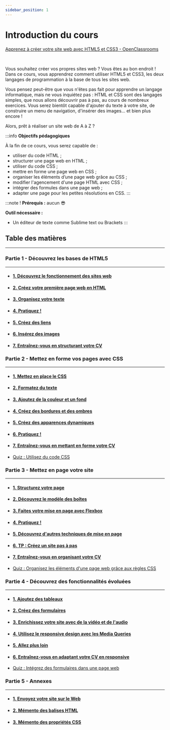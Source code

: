 ```yaml
---
sidebar_position: 1
---
```



# Introduction du cours

[Apprenez à créer votre site web avec HTML5 et CSS3 - OpenClassrooms](https://openclassrooms.com/fr/courses/1603881-apprenez-a-creer-votre-site-web-avec-html5-et-css3)

<Vimeo vimeoId="243809234" />

<br />

Vous souhaitez créer vos propres sites web ? Vous êtes au bon endroit ! Dans ce cours, vous apprendrez comment utiliser HTML5 et
CSS3, les deux langages de programmation à la base de tous les sites web.

Vous pensez peut-être que vous n'êtes pas fait pour apprendre un langage informatique, mais ne vous inquiétez pas : HTML et CSS
sont des langages simples, que nous allons découvrir pas à pas, au cours de nombreux exercices. Vous serez bientôt capable
d'ajouter du texte à votre site, de construire un menu de navigation, d'insérer des images... et bien plus encore !

Alors, prêt à réaliser un site web de A à Z ?

:::info
**Objectifs pédagogiques**

À la fin de ce cours, vous serez capable de :
- utiliser du code HTML ;
- structurer une page web en HTML ;
- utiliser du code CSS ;
- mettre en forme une page web en CSS ;
- organiser les éléments d’une page web grâce au CSS ;
- modifier l'agencement d'une page HTML avec CSS ;
- intégrer des formules dans une page web ;
- adapter une page pour les petites résolutions en CSS.
:::

:::note !
**Prérequis :** aucun 😎

**Outil nécessaire :**

- Un éditeur de texte comme Sublime text ou Brackets
:::

## Table des matières
* * *
### Partie 1 - Découvrez les bases de HTML5
* * *
- #### [1. Découvrez le fonctionnement des sites web](https://openclassrooms.com/fr/courses/1603881-apprenez-a-creer-votre-site-web-avec-html5-et-css3/1604192-decouvrez-le-fonctionnement-des-sites-web)
- #### [2. Créez votre première page web en HTML](https://openclassrooms.com/fr/courses/1603881-apprenez-a-creer-votre-site-web-avec-html5-et-css3/1604361-creez-votre-premiere-page-web-en-html)
- #### [3. Organisez votre texte](https://openclassrooms.com/fr/courses/1603881-apprenez-a-creer-votre-site-web-avec-html5-et-css3/1604534-organisez-votre-texte)
- #### [4. Pratiquez !](https://openclassrooms.com/fr/courses/1603881-apprenez-a-creer-votre-site-web-avec-html5-et-css3/4004681-pratiquez)
- #### [5. Créez des liens](https://openclassrooms.com/fr/courses/1603881-apprenez-a-creer-votre-site-web-avec-html5-et-css3/1604646-creez-des-liens)
- #### [6. Insérez des images](https://openclassrooms.com/fr/courses/1603881-apprenez-a-creer-votre-site-web-avec-html5-et-css3/1604791-inserez-des-images)
- #### [7. Entraînez-vous en structurant votre CV](https://openclassrooms.com/fr/courses/1603881-apprenez-a-creer-votre-site-web-avec-html5-et-css3/6725196-entrainez-vous-en-structurant-votre-cv)

### Partie 2 - Mettez en forme vos pages avec CSS
* * *
- #### [1. Mettez en place le CSS](https://openclassrooms.com/fr/courses/1603881-apprenez-a-creer-votre-site-web-avec-html5-et-css3/1605060-mettez-en-place-le-css)
- #### [2. Formatez du texte](https://openclassrooms.com/fr/courses/1603881-apprenez-a-creer-votre-site-web-avec-html5-et-css3/1605329-formatez-du-texte)
- #### [3. Ajoutez de la couleur et un fond](https://openclassrooms.com/fr/courses/1603881-apprenez-a-creer-votre-site-web-avec-html5-et-css3/1605551-ajoutez-de-la-couleur-et-un-fond)
- #### [4. Créez des bordures et des ombres](https://openclassrooms.com/fr/courses/1603881-apprenez-a-creer-votre-site-web-avec-html5-et-css3/1605694-creez-des-bordures-et-des-ombres)
- #### [5. Créez des apparences dynamiques](https://openclassrooms.com/fr/courses/1603881-apprenez-a-creer-votre-site-web-avec-html5-et-css3/1605763-creez-des-apparences-dynamiques)
- #### [6. Pratiquez !](https://openclassrooms.com/fr/courses/1603881-apprenez-a-creer-votre-site-web-avec-html5-et-css3/4214566-pratiquez)
- #### [7. Entraînez-vous en mettant en forme votre CV](https://openclassrooms.com/fr/courses/1603881-apprenez-a-creer-votre-site-web-avec-html5-et-css3/6725256-entrainez-vous-en-mettant-en-forme-votre-cv)
- [Quiz : Utilisez du code CSS](https://openclassrooms.com/fr/courses/1603881-apprenez-a-creer-votre-site-web-avec-html5-et-css3/exercises/92)

### Partie 3 - Mettez en page votre site
* * *
- #### [1. Structurez votre page](https://openclassrooms.com/fr/courses/1603881-apprenez-a-creer-votre-site-web-avec-html5-et-css3/1605881-structurez-votre-page)
- #### [2. Découvrez le modèle des boîtes](https://openclassrooms.com/fr/courses/1603881-apprenez-a-creer-votre-site-web-avec-html5-et-css3/1606168-decouvrez-le-modele-des-boites)
- #### [3. Faites votre mise en page avec Flexbox](https://openclassrooms.com/fr/courses/1603881-apprenez-a-creer-votre-site-web-avec-html5-et-css3/3298561-faites-votre-mise-en-page-avec-flexbox)
- #### [4. Pratiquez !](https://openclassrooms.com/fr/courses/1603881-apprenez-a-creer-votre-site-web-avec-html5-et-css3/4214576-pratiquez)
- #### [5. Découvrez d'autres techniques de mise en page](https://openclassrooms.com/fr/courses/1603881-apprenez-a-creer-votre-site-web-avec-html5-et-css3/1606402-decouvrez-dautres-techniques-de-mise-en-page)
- #### [6. TP : Créez un site pas à pas](https://openclassrooms.com/fr/courses/1603881-apprenez-a-creer-votre-site-web-avec-html5-et-css3/1606688-tp-creez-un-site-pas-a-pas)
- #### [7. Entraînez-vous en organisant votre CV](https://openclassrooms.com/fr/courses/1603881-apprenez-a-creer-votre-site-web-avec-html5-et-css3/6725301-entrainez-vous-en-organisant-votre-cv)
- [Quiz : Organisez les éléments d'une page web grâce aux règles CSS](https://openclassrooms.com/fr/courses/1603881-apprenez-a-creer-votre-site-web-avec-html5-et-css3/exercises/1236)

### Partie 4 - Découvrez des fonctionnalités évoluées
* * *
- #### [1. Ajoutez des tableaux](https://openclassrooms.com/fr/courses/1603881-apprenez-a-creer-votre-site-web-avec-html5-et-css3/1606851-ajoutez-des-tableaux)
- #### [2. Créez des formulaires](https://openclassrooms.com/fr/courses/1603881-apprenez-a-creer-votre-site-web-avec-html5-et-css3/1607171-creez-des-formulaires)
- #### [3. Enrichissez votre site avec de la vidéo et de l'audio](https://openclassrooms.com/fr/courses/1603881-apprenez-a-creer-votre-site-web-avec-html5-et-css3/1607438-enrichissez-votre-site-avec-de-la-video-et-de-laudio)
- #### [4. Utilisez le responsive design avec les Media Queries](https://openclassrooms.com/fr/courses/1603881-apprenez-a-creer-votre-site-web-avec-html5-et-css3/1607616-utilisez-le-responsive-design-avec-les-media-queries)
- #### [5. Allez plus loin](https://openclassrooms.com/fr/courses/1603881-apprenez-a-creer-votre-site-web-avec-html5-et-css3/1607717-allez-plus-loin)
- #### [6. Entraînez-vous en adaptant votre CV en responsive](https://openclassrooms.com/fr/courses/1603881-apprenez-a-creer-votre-site-web-avec-html5-et-css3/6725346-entrainez-vous-en-adaptant-votre-cv-en-responsive)
- [Quiz : Intégrez des formulaires dans une page web](https://openclassrooms.com/fr/courses/1603881-apprenez-a-creer-votre-site-web-avec-html5-et-css3/exercises/96)

### Partie 5 - Annexes
* * *
- #### [1. Envoyez votre site sur le Web](https://openclassrooms.com/fr/courses/1603881-apprenez-a-creer-votre-site-web-avec-html5-et-css3/1607901-envoyez-votre-site-sur-le-web)
- #### [2. Mémento des balises HTML](https://openclassrooms.com/fr/courses/1603881-apprenez-a-creer-votre-site-web-avec-html5-et-css3/1608357-memento-des-balises-html)
- #### [3. Mémento des propriétés CSS](https://openclassrooms.com/fr/courses/1603881-apprenez-a-creer-votre-site-web-avec-html5-et-css3/1608902-memento-des-proprietes-css)

